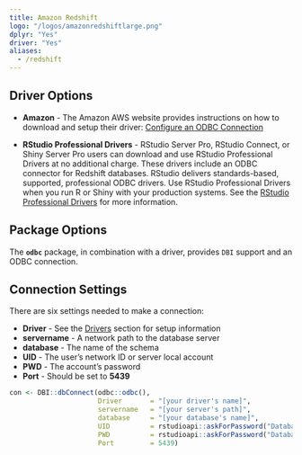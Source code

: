 ```yaml
---
title: Amazon Redshift
logo: "/logos/amazonredshiftlarge.png"
dplyr: "Yes"
driver: "Yes"
aliases:
  - /redshift
---
```



## Driver Options

- **Amazon** - The Amazon AWS website provides instructions on how to download and setup their driver: [Configure an ODBC Connection](http://docs.aws.amazon.com/redshift/latest/mgmt/configure-odbc-connection.html)

- **RStudio Professional Drivers** - RStudio Server Pro, RStudio Connect, or Shiny Server Pro users can download and use RStudio Professional Drivers at no additional charge. These drivers include an ODBC connector for Redshift databases.  RStudio delivers standards-based, supported, professional ODBC drivers. Use RStudio Professional Drivers when you run R or Shiny with your production systems. See the [RStudio Professional Drivers](https://www.rstudio.com/products/drivers/) for more information. 

## Package Options

The **`odbc`** package, in combination with a driver, provides `DBI` support and an ODBC connection.

## Connection Settings

There are six settings needed to make a connection:

  - **Driver** - See the [Drivers](/drivers) section for setup information 
  - **servername** - A network path to the database server
  - **database** - The name of the schema
  - **UID** - The user's network ID or server local account
  - **PWD** - The account's password
  - **Port** - Should be set to **5439**

```r

con <- DBI::dbConnect(odbc::odbc(),
                      Driver       = "[your driver's name]",
                      servername   = "[your server's path]",
                      database     = "[your database's name]",
                      UID          = rstudioapi::askForPassword("Database user"),
                      PWD          = rstudioapi::askForPassword("Database password"),
                      Port         = 5439)

```
